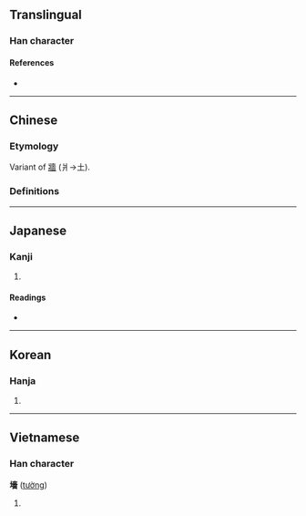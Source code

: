 {{also|墙|牆}}
{{character info}}
==Translingual==

===Han character===
{{Han char|rn=32|rad=土|as=13|sn=16|four=44161|canj=GGOW|ids=⿰土嗇}}

====References====
* {{Han ref|kx=0239.300|dkj=05505|dj=0479.190|hdz=10490.140|uh=58BB|ud=22715}}

----

==Chinese==

===Etymology===
Variant of [[牆]] (爿→土).

===Definitions===
{{zh-see|牆|v}}

----

==Japanese==

===Kanji===
{{ja-kanji|grade=|rs=土13}}

# {{rfdef|ja|sort=土13}}

====Readings====
* {{ja-readings|on=[[しょう]] (shō)|kun=[[かき]] (kaki)}}

----

==Korean==

===Hanja===
{{ko-hanja|hangeul=장|rv=jang|mr=chang}}

# {{rfdef|ko|sort=土13}}

----

==Vietnamese==

===Han character===
'''墻''' ([[tường]])

# {{rfdef|vi}}

{{cln|vi|Han tu}}